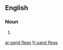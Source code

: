 ==English==

===Noun===
{{head|en|noun plural form|head=[[sand]] [[flea]]s}}

# {{lb|en|US}} {{plural of|sand flea|lang=en}}

[[ar:sand fleas]]
[[fr:sand fleas]]
